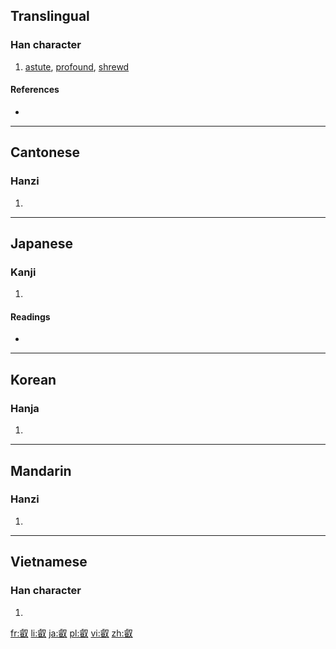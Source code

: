 {{also|睿}}
==Translingual==

===Han character===
{{Han char|rn=29|rad=又|as=14|sn=16|four=2764<sub>0</sub>|canj=卜山水 (YUE)|ids=⿰[[睿]][[又]]}}

# [[astute]], [[profound]], [[shrewd]]

====References====
* {{Han ref|kx=0167.040|dkj=03214|dj=0379.030|hdz=10402.020|uh=53E1|ud=21473|bh=E8FB|bd=59643}}

----

==Cantonese==

===Hanzi===
{{yue-hanzi|jyut=|y=yeui6}}

# {{defn|lang=yue|sort=又14}}

----

==Japanese==

===Kanji===
{{ja-kanji|grade=|rs=又14}}

# {{defn|lang=ja|sort=又14}}

====Readings====
* {{ja-readings|on=[[えい]] (ei)|kun=[[あきらか]] (akiraka)}}

----

==Korean==

===Hanja===
{{ko-hanja|hangeul=예|rv=ye|mr=ye}}

# {{defn|lang=ko|sort=又14}}

----

==Mandarin==

===Hanzi===
{{cmn-hanzi|pin=[[ruì]] ([[rui4]])|wg=jui<sup>4</sup>}}

# {{defn|lang=cmn|sort=又14}}

----

==Vietnamese==

===Han character===
{{vi-hantu|[[duệ]]|rs=又14}}

# {{defn|lang=vi|sort=又14}}

[[fr:叡]]
[[li:叡]]
[[ja:叡]]
[[pl:叡]]
[[vi:叡]]
[[zh:叡]]